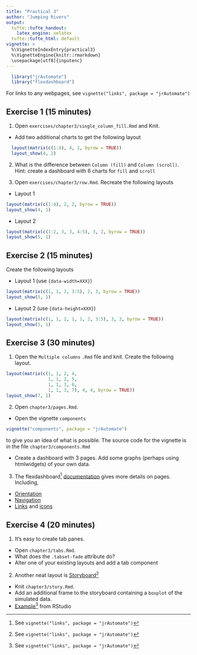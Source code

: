 ```yaml
---
title: "Practical 3"
author: "Jumping Rivers"
output:
  tufte::tufte_handout:
    latex_engine: xelatex
  tufte::tufte_html: default
vignette: >
  %\VignetteIndexEntry{practical3}
  %\VignetteEngine{knitr::rmarkdown}
  \usepackage[utf8]{inputenc}
---
```

  
```r
  library("jrAutomate")
  library("flexdashboard")
```
  
For links to any webpages, see `vignette("links", package = "jrAutomate")`
  
## Exercise 1 (15 minutes)
  
1. Open `exercises/chapter3/single_column_fill.Rmd` and Knit. 
  * Add two additional charts to get the following layout
  
```r
  layout(matrix(c(1:4), 4, 1, byrow = TRUE))
  layout_show(4, 2)
```

2. What is the difference between `Column (fill)` and `Column (scroll)`. 
  Hint: create a dashboard with $6$ charts for `fill` and `scroll`
  
3. Open `exercises/chapter3/row.Rmd`. Recreate the following layouts
  
*  Layout 1
  
```r
layout(matrix(c(1:4), 2, 2, byrow = TRUE))
layout_show(4, 1)
```

*  Layout 2

```r
layout(matrix(c(1:2, 3, 3, 4:5), 3, 2, byrow = TRUE))
layout_show(5, 1)
```

## Exercise 2 (15 minutes)

Create the following layouts

* Layout 1 (use `{data-width=XXX}`)

```r
layout(matrix(c(1, 1, 2, 3:5), 2, 3, byrow = TRUE))
layout_show(5, 1)
```

* Layout 2 (use `{data-height=XXX}`)

```r
layout(matrix(c(1, 1, 2, 1, 1, 2, 3:5), 3, 3, byrow = TRUE))
layout_show(5, 1)
```

## Exercise 3 (30 minutes)

1. Open the `Multiple columns` `.Rmd` file and knit. 
Create the following layout.

```r
layout(matrix(c(1, 1, 2, 4,
                1, 1, 2, 5,
                1, 1, 3, 6,
                1, 1, 3, 7), 4, 4, byrow = TRUE))
layout_show(7, 1)
```

2. Open `chapter3/pages.Rmd`. 
* Open the vignette `components`

```r
vignette("components", package = "jrAutomate")
```

to give you an idea of what is possible. The source code for the vignette is in the file
`chapter3/components.Rmd`

*  Create a dashboard with $3$ pages. Add some graphs (perhaps using htmlwidgets) of your own data.

3. The flexdashboard^[See `vignette("links", package = "jrAutomate")`] [documentation](http://rmarkdown.rstudio.com/flexdashboard/using.html#multiple_pages)
gives more details on pages. Including, 
* [Orientation](http://rmarkdown.rstudio.com/flexdashboard/using.html#page_orientation)
* [Navigation](http://rmarkdown.rstudio.com/flexdashboard/using.html#page_navigation)
* [Links](http://rmarkdown.rstudio.com/flexdashboard/using.html#page_links) and [icons](http://rmarkdown.rstudio.com/flexdashboard/using.html#page_icons)

## Exercise 4 (20 minutes)

1. It's easy to create tab panes. 

* Open `chapter3/tabs.Rmd`. 
* What does the `.tabset-fade` attribute do?
* Alter one of your existing layouts and add a tab component

2. Another neat layout is [Storyboard](http://rmarkdown.rstudio.com/flexdashboard/using.html#storyboards)^[See `vignette("links", package = "jrAutomate")`]

* Knit `chapter3/story.Rmd`.
* Add an additional frame to the storyboard containing a `boxplot` of the simulated data.
* [Example](https://beta.rstudioconnect.com/jjallaire/htmlwidgets-showcase-storyboard/)^[See `vignette("links", package = "jrAutomate")`] from RStudio


